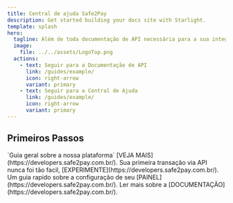 ```yaml
---
title: Central de ajuda Safe2Pay
description: Get started building your docs site with Starlight.
template: splash
hero:
  tagline: Além de toda documentação de API necessária para a sua integração.<br> Possuimos uma ótima Central de Ajuda para lhe auxíliar desde com primeiro contato com a plataforma e resolver algumas dúvidas.
  image:
    file: ../../assets/LogoTop.png
  actions:
    - text: Seguir para a Documentação de API
      link: /guides/example/
      icon: right-arrow
      variant: primary
    - text: Seguir para a Central de Ajuda
      link: /guides/example/
      icon: right-arrow
      variant: primary
---
```



## Primeiros Passos

<CardGrid stagger>
	<Card title="INICIANDO NO SISTEMA" icon="pencil">
		`Guia geral sobre a nossa plataforma` [VEJA MAIS](https://developers.safe2pay.com.br/).
	</Card>
	<Card title="CRIAR TRANSAÇÕES" icon="add-document">
		Sua primeira transação via API nunca foi tão facil, [EXPERIMENTE](https://developers.safe2pay.com.br/).
	</Card>
	<Card title="CONFIGURANDO SEU PAINEL" icon="setting">
		Um guia rapido sobre a configuração de seu [PAINEL](https://developers.safe2pay.com.br/).
	</Card>
	<Card title="DOCUMENTAÇÃO DA API" icon="open-book">
		Ler mais sobre a [DOCUMENTAÇÃO](https://developers.safe2pay.com.br/).
	</Card>
</CardGrid>
